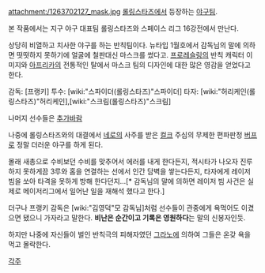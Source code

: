 attachment:/1263702127_mask.jpg
[[롤링스타즈]]에서 등장하는 [[야구]]팀.

본 작품에서는 지구 야구 대표팀 롤링스타즈와 스페이스 리그 16강전에서 만난다.

상당히 비열하고 치사한 야구를 하는 반칙팀이다. 뉴타입 1월호에서 감독님의 말에 의하면 떳떳하지 못하기에 얼굴에 철판대신 마스크를 썼다고.
[[프로레슬링]]의 반칙 캐릭터 이미지와 [[아프리카]]의 전통적인 탈에서 마스크 팀의 디자인에 대한 많은 영감을 얻었다고 한다.

감독: [프랭키]
투수: [wiki:"스파이더(롤링스타즈)"스파이더]
타자: [wiki:"허리케인(롤링스타즈)"허리케인],[wiki:"스크림(롤링스타즈)"스크림]

나머지 선수들은 [[추가바람]]

나중에 롤링스타즈와의 대결에서 [[네로]]의 사주를 받은 [[컬크]] 주심의 무제한 편파판정 [[버프]]로 정말 더러운 야구를 하게 된다.

몰래 새총으로 수비보던 수비를 맞추어서 에러를 내게 한다든지, 적시타가 나오자 진루하지 못하게끔 3루와 홈을 연결하는 선에서 인간 담벽을 쌓는다든지, 타자에게 레이저 빔을 쏘아 타격을 못하게 방해 한다던지...[* 감독님의 말에 의하면 레이저 빔 사건은 실제로 메이저리그에서 일어난 일을 재해석 했다고 한다.]

더구나 프랭키 감독은 [wiki:"김영덕"모 감독님]처럼 선수들이 관중에게 욕먹어도 이겼으면 됐으니 가자라고 말한다. '''비난은 순간이고 기록은 영원하다'''는 말의 신봉자인듯.

하지만 나중에 자신들이 벌인 반칙극의 피해자였던 [[그라노]]에 의하여 그들은 온갖 욕을 먹고 몰락한다.

[[각주]]
